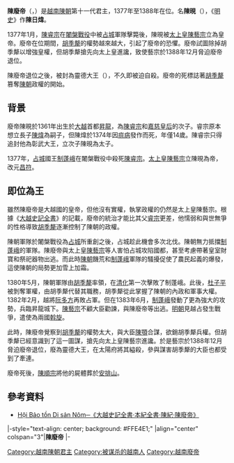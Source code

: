 {{越南君主
| 名稱=陳廢帝
| 圖像=
| 說明=
| 國號=[[大越|大越]]
| 朝代=[[陳朝_(越南)|陳朝]]
| 時代=
| 在位=1377年—1388年
| 前任=[[陳睿宗|陳睿宗]]
| 繼任=[[陳順宗|陳順宗]]
| 年號=[[昌符|昌符]]
| 姓名=陳晛
| 字=
| 尊號=
| 其他稱銜=靈德大王
| 別名=陳日煒
| 出生=1361年
| 出生地=
| 逝世={{death year and age|1388|1361}}
| 逝世地=
| 廟號=
| 諡號=
| 陵墓=
| 父=[[陳睿宗|陳睿宗]]
| 母=嘉慈皇后黎氏
| 后=光鸞皇后[[陳氏實美|陳氏實美]]
|}}
'''陳廢帝'''（{{vie|v='''Trần Phế Đế'''|hn=陳廢帝}}，{{bd|1361年||1388年||}}）是[[越南|越南]][[陳朝_(越南)|陳朝]]第十一代君主，1377年至1388年在位。名'''陳晛'''（{{vie|v='''Trần Hiện'''|hn=陳晛}}），《[[明史|明史]]》作'''陳日煒'''。

1377年1月，[[陳睿宗|陳睿宗]]在[[闍槃戰役|闍槃戰役]]中被[[占城|占城]]軍隊擊斃後，陳晛被[[太上皇|太上皇]][[陳藝宗|陳藝宗]]立為皇帝。廢帝在位期間，[[胡季犛|胡季犛]]的權勢越來越大，引起了廢帝的恐懼。廢帝試圖除掉胡季犛以增強皇權，但胡季犛搶先向太上皇進讒，致使藝宗於1388年12月脅迫廢帝退位。

陳廢帝退位之後，被封為靈德大王（{{vie|v=Linh Đức đại vương|hn=靈德大王}}），不久即被迫自殺。廢帝的死標誌著[[胡季犛|胡季犛]]篡奪[[陳朝_(越南)|陳朝]]政權的開始。

==背景==
廢帝陳晛於1361年出生於[[大越|大越]]首都[[昇龍|昇龍]]，為[[陳睿宗|陳睿宗]]和[[嘉慈皇后|嘉慈皇后]]的次子。睿宗原本想立長子[[陳煒_(越南)|陳煒]]為嗣子，但陳煒於1374年因[[疽病|疽病]]發作而死，年僅14歲。陳睿宗只得追封他為彰武大王，立次子陳晛為太子。

1377年，[[占城|占城]]國王[[制蓬峨|制蓬峨]]在闍槃戰役中殺死[[陳睿宗|陳睿宗]]。[[太上皇|太上皇]][[陳藝宗|陳藝宗]]立陳晛為帝，改元[[昌符|昌符]]。

==即位為王==
雖然陳廢帝是大越國的皇帝，但他沒有實權，執掌政權的仍然是太上皇陳藝宗。根據《[[大越史記全書|大越史記全書]]》的記載，廢帝的統治才能比其父[[陳睿宗|睿宗]]更差，他懦弱和與世無爭的性格導致[[胡季犛|胡季犛]]逐漸控制了陳朝的政權。

陳朝軍隊於闍槃戰役為[[占城|占城]]所重創之後，占城趁此機會多次北伐。陳朝無力抵擋[[制蓬峨|制蓬峨]]的軍隊。陳廢帝與太上皇[[陳藝宗|陳藝宗]]等人害怕占城攻陷國都，甚至考慮帶著皇室財寶和祭祀器物出逃。而此時[[陳朝_(越南)|陳朝]]饑荒和[[制蓬峨|制蓬峨]]軍隊的騷擾促使了農民起義的爆發，這使陳朝的局勢更加雪上加霜。

1380年5月，陳朝軍隊由[[胡季犛|胡季犛]]率領，在[[清化省|清化]]第一次擊敗了制蓬峨。此後，[[杜子平|杜子平]]被剝奪軍權，由胡季犛代替其職務，胡季犛從此掌握了陳朝的內政和軍事大權。1382年2月，越將[[阮多方|阮多方]]再敗占軍。但在1383年6月，[[制蓬峨|制蓬峨]]發動了更為強大的攻勢，兵臨昇龍城下。[[陳藝宗|陳藝宗]]不顧大臣勸諫，與陳廢帝等出逃。[[明朝|明朝]]見越占發生戰爭，遣使為兩國[[斡旋|斡旋]]。

此時，陳廢帝覺察到[[胡季犛|胡季犛]]的權勢太大，與大臣[[陳顎|陳顎]]合謀，欲銷胡季犛兵權。但胡季犛已經意識到了這一圖謀，搶先向太上皇陳藝宗進讒。於是藝宗於1388年12月脅迫廢帝退位，廢為靈德大王，在太陽府將其縊殺，參與謀害胡季犛的大臣也都受到了牽連。

廢帝死後，[[陳順宗|陳順宗]]將他的屍體葬於[[安排山|安排山]]。
== 參考資料 ==
*[https://web.archive.org/web/20160304203851/http://www.nomna.org/DVSKTT/dvsktt.php?IDcat=49 Hội Bảo tồn Di sản Nôm─《大越史記全書‧本紀全書‧陳紀‧陳廢帝》]

{{s-start}}
|-style="text-align: center; background: #FFE4E1;"
|align="center" colspan="3"|'''陳廢帝'''
|-
{{s-before|[[陳睿宗|陳睿宗]]}}
{{s-title|[[越南君主列表#陳朝|大越帝國皇帝]]|1377年—1388年}}
{{s-after|[[陳順宗|陳順宗]]}}
{{s-before|[[陳睿宗|陳睿宗]]}}
{{s-title|[[越南君主列表#陳朝|越南陳朝君主]]|1377年—1388年}}
{{s-after|[[陳順宗|陳順宗]]}}
{{end box}}

{{越南陳朝君主}}

[[Category:越南陳朝君主|Category:越南陳朝君主]]
[[Category:被谋杀的越南人|Category:被谋杀的越南人]]
[[Category:越南廢帝|Category:越南廢帝]]